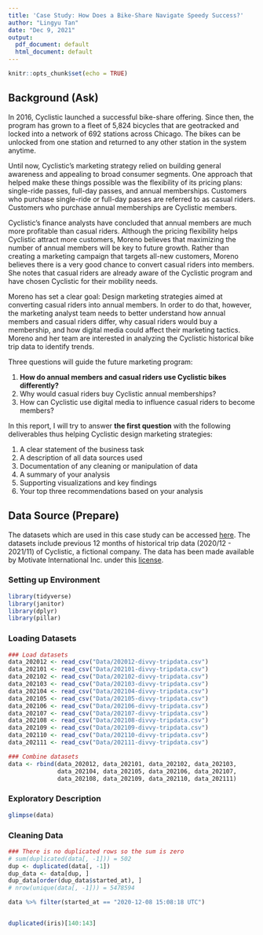 ```yaml
---
title: 'Case Study: How Does a Bike-Share Navigate Speedy Success?'
author: "Lingyu Tan"
date: "Dec 9, 2021"
output:
  pdf_document: default
  html_document: default
---
```


```r
knitr::opts_chunk$set(echo = TRUE)
```


## Background (Ask)

In 2016, Cyclistic launched a successful bike-share offering. Since then, the program has grown to a fleet of 5,824 bicycles that are geotracked and locked into a network of 692 stations across Chicago. The bikes can be unlocked from one station and returned to any other station in the system anytime.

Until now, Cyclistic’s marketing strategy relied on building general awareness and appealing to broad consumer segments. One approach that helped make these things possible was the flexibility of its pricing plans: single-ride passes, full-day passes, and annual memberships. Customers who purchase single-ride or full-day passes are referred to as casual riders. Customers who purchase annual memberships are Cyclistic members.

Cyclistic’s finance analysts have concluded that annual members are much more profitable than casual riders. Although the pricing flexibility helps Cyclistic attract more customers, Moreno believes that maximizing the number of annual members will be key to future growth. Rather than creating a marketing campaign that targets all-new customers, Moreno believes there is a very good chance to convert casual riders into members. She notes that casual riders are already aware of the Cyclistic program and have chosen Cyclistic for their mobility needs.

Moreno has set a clear goal: Design marketing strategies aimed at converting casual riders into annual members. In order to do that, however, the marketing analyst team needs to better understand how annual members and casual riders differ, why casual riders would buy a membership, and how digital media could affect their marketing tactics. Moreno and her team are interested in analyzing the Cyclistic historical bike trip data to identify trends.

Three questions will guide the future marketing program:

1. **How do annual members and casual riders use Cyclistic bikes differently?**
2. Why would casual riders buy Cyclistic annual memberships?
3. How can Cyclistic use digital media to influence casual riders to become members?

In this report, I will try to answer **the first question** with the following deliverables thus helping Cyclistic design marketing strategies:

1. A clear statement of the business task
2. A description of all data sources used
3. Documentation of any cleaning or manipulation of data
4. A summary of your analysis
5. Supporting visualizations and key findings
6. Your top three recommendations based on your analysis

## Data Source (Prepare)

The datasets which are used in this case study can be accessed [here](https://divvy-tripdata.s3.amazonaws.com/index.html). The datasets include previous 12 months of historical trip data (2020/12 - 2021/11) of Cyclistic, a fictional company. The data has been made available by Motivate International Inc. under this [license](https://www.divvybikes.com/data-license-agreement).

### Setting up Environment

```r
library(tidyverse)
library(janitor)
library(dplyr)
library(pillar)
```

### Loading Datasets
```r
### Load datasets
data_202012 <- read_csv("Data/202012-divvy-tripdata.csv")
data_202101 <- read_csv("Data/202101-divvy-tripdata.csv")
data_202102 <- read_csv("Data/202102-divvy-tripdata.csv")
data_202103 <- read_csv("Data/202103-divvy-tripdata.csv")
data_202104 <- read_csv("Data/202104-divvy-tripdata.csv")
data_202105 <- read_csv("Data/202105-divvy-tripdata.csv")
data_202106 <- read_csv("Data/202106-divvy-tripdata.csv")
data_202107 <- read_csv("Data/202107-divvy-tripdata.csv")
data_202108 <- read_csv("Data/202108-divvy-tripdata.csv")
data_202109 <- read_csv("Data/202109-divvy-tripdata.csv")
data_202110 <- read_csv("Data/202110-divvy-tripdata.csv")
data_202111 <- read_csv("Data/202111-divvy-tripdata.csv")

### Combine datasets
data <- rbind(data_202012, data_202101, data_202102, data_202103,
              data_202104, data_202105, data_202106, data_202107,
              data_202108, data_202109, data_202110, data_202111)
```

### Exploratory Description
```r
glimpse(data)
```

### Cleaning Data
```r
### There is no duplicated rows so the sum is zero
# sum(duplicated(data[, -1])) = 502
dup <- duplicated(data[, -1])
dup_data <- data[dup, ]
dup_data[order(dup_data$started_at), ]
# nrow(unique(data[, -1])) = 5478594

```
```r
data %>% filter(started_at == "2020-12-08 15:08:18 UTC")


duplicated(iris)[140:143]


```


















